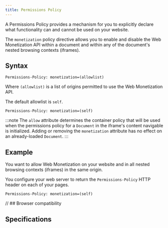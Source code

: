 ```yaml
---
title: Permissions Policy
---
```



A <LinkOut href="https://developer.mozilla.org/en-US/docs/Web/HTTP/Headers/Permissions-Policy">Permissions Policy</LinkOut> provides a mechanism for you to explicitly declare what functionality can and cannot be used on your website. 

The `monetization` policy directive allows you to enable and disable the Web Monetization API within a document and within any of the document's nested browsing contexts (iframes).

## Syntax

```http
Permissions-Policy: monetization=(allowlist)
```

Where `(allowlist)` is a list of <LinkOut href="https://developer.mozilla.org/en-US/docs/Web/HTTP/Headers/Permissions-Policy#allowlist">origins</LinkOut> permitted to use the Web Monetization API. 

The default allowlist is `self`.

```http
Permissions-Policy: monetization=(self)
```

:::note
The `allow` attribute determines the container policy that will be used when the permissions policy for a `Document` in the iframe's content navigable is initialized. Adding or removing the `monetization` attribute has no effect on an already-loaded `Document`.
:::

## Example 

You want to allow Web Monetization on your website and in all nested browsing contexts (iframes) in the same origin.

You configure your web server to return the `Permissions-Policy` HTTP header on each of your pages. 

```http
Permissions-Policy: monetization=(self)
```

<Hidden>

// ## Browser compatibility

<BrowserCompat json={data} />

</Hidden>

## Specifications

<Specification anchor='permissions-policy' />